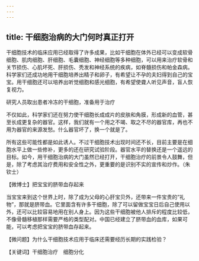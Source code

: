 ```yaml
---
---
---
```

title: 干细胞治病的大门何时真正打开
---




干细胞技术的临床应用已经取得了许多成果，比如干细胞在体外已经可以变成软骨细胞、肌肉细胞、肝细胞、毛囊细胞、神经细胞等多种细胞，可以用来治疗软骨和关节损伤、心肌坏死、肝损伤、秃发和神经系统的疾病，如脊髓损伤和帕金森病。科学家们还成功地用干细胞培养出精子和卵子，有希望让不孕的夫妇得到自己的宝宝。用干细胞还可以培养出听觉细胞和感光细胞，有希望使聋人听见声音，盲人恢复视力。

研究人员取出患者冷冻的干细胞，准备用于治疗



不仅如此，科学家们还在努力使干细胞长成成片的皮肤和角膜，形成新的血管，甚至长成更复杂的器官。这样，我们就有一个用之不竭、取之不尽的器官库，再也不用为器官的来源发愁。什么器官坏了，换一个就是了。

所有这些可能性都是如此诱人。不过干细胞技术出现时间还不长，目前主要是在细胞水平上做一些修补，更多的还在研究试验阶段。器官水平的替换还是一个遥远的目标。如今，用干细胞治病的大门虽然已经打开，干细胞治疗的前景令人鼓舞，但是，除了考虑其治疗费用和安全性之外，更重要的是识别不实的宣传和炒作。（朱钦士）





【微博士】把宝宝的脐带血存起来



当宝宝来到这个世界上时，除了成为父母的心肝宝贝外，还带来一件宝贵的“礼物”，那就是脐带血。它里面含有许多干细胞，除了可以留做宝宝日后自己使用以外，还可以比较容易地用在别人身上。因为这些干细胞被他人排斥的程度比较低，不像骨髓移植那样需要严格的类型配对。中国已经建立了脐带血的血库，如果可能，可以考虑把宝宝的脐带血存起来。

【微问题】为什么干细胞技术应用于临床还需要经历长期的实践检验？

【关键词】干细胞治疗　细胞分化